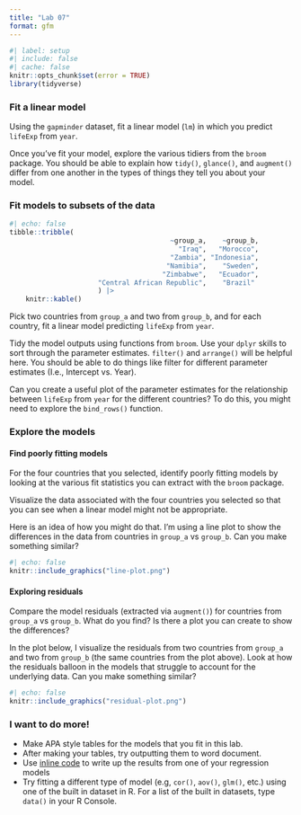 ```yaml
---
title: "Lab 07"
format: gfm
---
```


```r
#| label: setup
#| include: false
#| cache: false
knitr::opts_chunk$set(error = TRUE)
library(tidyverse)
```

### Fit a linear model

Using the `gapminder` dataset, fit a linear model (`lm`) in which you predict `lifeExp` from `year`.

Once you've fit your model, explore the various tidiers from the `broom` package. You should be able to explain how `tidy()`, `glance()`, and `augment()` differ from one another in the types of things they tell you about your model.

### Fit models to subsets of the data

```r
#| echo: false
tibble::tribble(
                                        ~group_a,    ~group_b,
                                          "Iraq",   "Morocco",
                                        "Zambia", "Indonesia",
                                       "Namibia",    "Sweden",
                                      "Zimbabwe",   "Ecuador",
                      "Central African Republic",    "Brazil"
                      ) |> 
	knitr::kable()
```

Pick two countries from `group_a` and two from `group_b`, and for each country, fit a linear model predicting `lifeExp` from `year`.

Tidy the model outputs using functions from `broom`. Use your `dplyr` skills to sort through the parameter estimates. `filter()` and `arrange()` will be helpful here. You should be able to do things like filter for different parameter estimates (I.e., Intercept vs. Year).

Can you create a useful plot of the parameter estimates for the relationship between `lifeExp` from `year` for the different countries? To do this, you might need to explore the `bind_rows()` function.

### Explore the models

#### Find poorly fitting models

For the four countries that you selected, identify poorly fitting models by looking at the various fit statistics you can extract with the `broom` package.

Visualize the data associated with the four countries you selected so that you can see when a linear model might not be appropriate.

Here is an idea of how you might do that. I'm using a line plot to show the differences in the data from countries in `group_a` vs `group_b`. Can you make something similar?

```r
#| echo: false
knitr::include_graphics("line-plot.png")
```

#### Exploring residuals

Compare the model residuals (extracted via `augment()`) for countries from `group_a` vs `group_b`. What do you find? Is there a plot you can create to show the differences?

In the plot below, I visualize the residuals from two countries from `group_a` and two from `group_b` (the same countries from the plot above). Look at how the residuals balloon in the models that struggle to account for the underlying data. Can you make something similar?

```r
#| echo: false
knitr::include_graphics("residual-plot.png")
```

### I want to do more!

-   Make APA style tables for the models that you fit in this lab.
-   After making your tables, try outputting them to word document.
-   Use [inline code](https://r4ds.hadley.nz/quarto#inline-code) to write up the results from one of your regression models 
-   Try fitting a different type of model (e.g, `cor()`, `aov()`, `glm()`, etc.) using one of the built in dataset in R. For a list of the built in datasets, type `data()` in your R Console.
